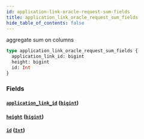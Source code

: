 ```yaml
---
id: application-link-oracle-request-sum-fields
title: application_link_oracle_request_sum_fields
hide_table_of_contents: false
---
```


aggregate sum on columns

```graphql
type application_link_oracle_request_sum_fields {
  application_link_id: bigint
  height: bigint
  id: Int
}
```

### Fields

#### [`application_link_id`](#) ([`bigint`](../scalars/bigint))

#### [`height`](#) ([`bigint`](../scalars/bigint))

#### [`id`](#) ([`Int`](../scalars/int))
